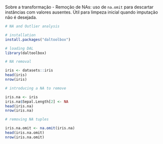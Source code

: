 Sobre a transformação
- Remoção de NAs: uso de `na.omit` para descartar instâncias com valores ausentes. Útil para limpeza inicial quando imputação não é desejada.

```r
# NA and Outlier analysis

# installation 
install.packages("daltoolbox")

# loading DAL
library(daltoolbox) 
```

```r
# NA removal

iris <- datasets::iris
head(iris)
nrow(iris)
```

```r
# introducing a NA to remove

iris.na <- iris
iris.na$Sepal.Length[2] <- NA
head(iris.na)
nrow(iris.na)
```

```r
# removing NA tuples

iris.na.omit <- na.omit(iris.na)
head(iris.na.omit)
nrow(iris.na.omit)
```

